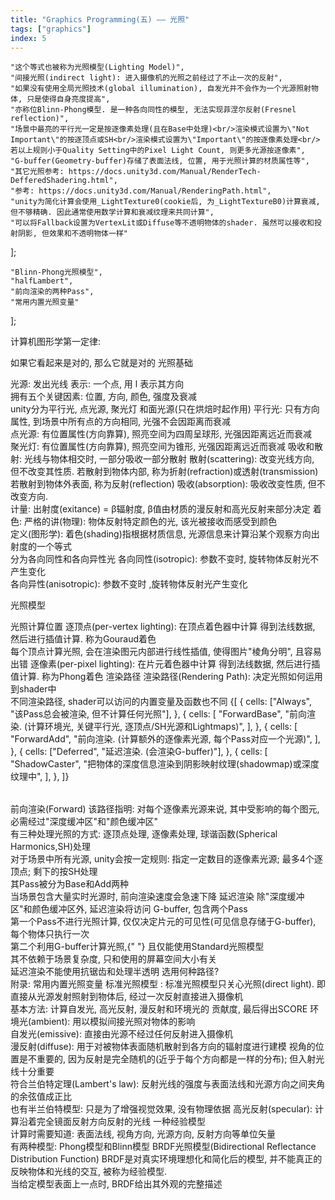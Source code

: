 ```yaml
---
title: "Graphics Programming(五) —— 光照"
tags: ["graphics"]
index: 5
---
```


    "这个等式也被称为光照模型(Lighting Model)",
    "间接光照(indirect light): 进入摄像机的光照之前经过了不止一次的反射",
    "如果没有使用全局光照技术(global illumination), 自发光并不会作为一个光源照射物体, 只是使得自身亮度提高",
    "亦称位Blinn-Phong模型. 是一种各向同性的模型, 无法实现菲涅尔反射(Fresnel reflection)",
    "场景中最亮的平行光一定是按逐像素处理(且在Base中处理)<br/>渲染模式设置为\"Not Important\"的按逐顶点或SH<br/>渲染模式设置为\"Important\"的按逐像素处理<br/>若以上规则小于Quality Setting中的Pixel Light Count, 则更多光源按逐像素",
    "G-buffer(Geometry-buffer)存储了表面法线, 位置, 用于光照计算的材质属性等",
    "其它光照参考: https://docs.unity3d.com/Manual/RenderTech-DefferedShadering.html",
    "参考: https://docs.unity3d.com/Manual/RenderingPath.html",
    "unity为简化计算会使用_LightTexture0(cookie后, 为_LightTextureB0)计算衰减, 但不够精确. 因此通常使用数学计算和衰减纹理来共同计算",
    "可以将Fallback设置为VertexLit或Diffuse等不透明物体的shader. 虽然可以接收和投射阴影, 但效果和不透明物体一样"
];

    "Blinn-Phong光照模型",
    "halfLambert",
    "前向渲染的两种Pass",
    "常用内置光照变量"
];

计算机图形学第一定律:

<Aphorism>如果它看起来是对的, 那么它就是对的</Aphorism>
光照基础

<Tab>

  <Expansion>光源</Expansion>: 发出光线
  <Tab expan>
    表示: 一个点, 用 l 表示其方向<br />
    拥有五个关键因素: 位置, 方向, 颜色, 强度及<Quote id="#9">衰减</Quote><br />
    unity分为<Expansion>平行光, 点光源, 聚光灯</Expansion>
    和面光源(只在烘焙时起作用)
    <Tab expan>
      平行光: 只有方向属性, 到场景中所有点的方向相同, 光强不会因距离而衰减<br />
      点光源: 有位置属性(方向靠算), 照亮空间为四周呈球形, 光强因距离远近而衰减<br />
      聚光灯: 有位置属性(方向靠算), 照亮空间为锥形, 光强因距离远近而衰减
    </Tab>
  </Tab>
  <Expansion>吸收和散射</Expansion>: 光线与物体相交时, 一部分吸收一部分散射
  <Tab expan>
    散射(scattering): 改变光线方向, 但不改变其性质.
    <Tab>
      若散射到物体内部, 称为折射(refraction)或透射(transmission)<br />
      若散射到物体外表面, 称为反射(reflection)
    </Tab>
    吸收(absorption): 吸收改变性质, 但不改变方向.<br />
    计量: 出射度(exitance) = β辐射度, β值由材质的漫反射和高光反射来部分决定
  </Tab>
  <Expansion>着色</Expansion>:
  <Tab expan>
    严格的讲(物理): 物体反射特定颜色的光, 该光被接收而感受到颜色<br />
    定义(图形学): 着色(shading)指根据材质信息,
    光源信息来计算沿某个观察方向出射度的<Quote id="#1">一个等式</Quote><br />
    分为各向同性和各向异性光
    <Tab>
      各向同性(isotropic): 参数不变时, 旋转物体反射光不产生变化<br />
      各向异性(anisotropic): 参数不变时 ,旋转物体反射光产生变化
    </Tab>
  </Tab>

</Tab>
<p></p>

光照模型
<Tab>

  <Expansion>光照计算位置</Expansion>
  <Tab expan>
    逐顶点(per-vertex lighting): 在顶点着色器中计算
    <Tab>
      得到法线数据, 然后进行插值计算. 称为Gouraud着色
      <br />
      每个顶点计算光照, 会在渲染图元内部进行线性插值, 使得图片"棱角分明",
      且容易出错
    </Tab>
    逐像素(per-pixel lighting): 在片元着色器中计算
    <Tab>得到法线数据, 然后进行插值计算. 称为Phong着色</Tab>
  </Tab>
  <Expansion>渲染路径</Expansion>
  <Tab expan>
    渲染路径(Rendering Path): 决定光照如何运用到shader中
    <br />
    不同渲染路径, shader可以访问的内置变量及函数也不同
    <Table title="LightMode的渲染路径选项">
      {[
        {
          cells: ["Always", "该Pass总会被渲染, 但不计算任何光照"],
        },
        {
          cells: [
            "ForwardBase",
            "前向渲染. (计算环境光, 关键平行光, 逐顶点/SH光源和Lightmaps)",
          ],
        },
        {
          cells: [
            "ForwardAdd",
            "前向渲染. (计算额外的逐像素光源, 每个Pass对应一个光源)",
          ],
        },
        {
          cells: ["Deferred", "延迟渲染. (会渲染G-buffer)"],
        },
        {
          cells: [
            "ShadowCaster",
            "把物体的深度信息渲染到阴影映射纹理(shadowmap)或深度纹理中",
          ],
        },
      ]}
    </Table>
    <Expansion>前向渲染(Forward)</Expansion>
    <Tab expan>
      该路径指明: 对每个逐像素光源来说, 其中受影响的每个图元,
      必需经过"深度缓冲区"和"颜色缓冲区"
      <br />
      有三种处理光照的方式: 逐顶点处理, 逐像素处理, 球谐函数(Spherical
      Harmonics,SH)处理
      <br />
      对于场景中所有光源, unity会按<Quote id="#5">一定规则</Quote>:
      指定一定数目的逐像素光源; 最多4个逐顶点; 剩下的按SH处理
      <br />
      其Pass被分为<Model about="@3">Base和Add</Model>两种
      <br />
      当场景包含大量实时光源时, 前向渲染速度会急速下降
    </Tab>
    <Expansion>延迟渲染</Expansion>
    <Tab expan>
      除"深度缓冲区"和颜色缓冲区外, 延迟渲染将访问
      <Quote id="#6">G-buffer</Quote>, 包含两个Pass
      <br />
      第一个Pass不进行光照计算, 仅仅决定片元的可见性(可见信息存储于G-buffer),
      每个物体只执行一次
      <br />
      第二个利用G-buffer计算光照,{" "}
      <Quote id="#7">且仅能使用Standard光照模型</Quote>
      <br />
      其不依赖于场景复杂度, 只和使用的屏幕空间大小有关
      <br />
      延迟渲染不能使用抗锯齿和处理半透明
    </Tab>
    <Quote id="#8">选用何种路径?</Quote>
    <br />
    附录: <Model about="@4">常用内置光照变量</Model>
  </Tab>
  <Quote className="Quote" id="#4">
    标准光照模型
  </Quote>
  :
  <Tab>
    标准光照模型只关心光照(direct light). 即直接从光源发射照射到物体后,
    经过一次反射直接进入摄像机
    <br />
    基本方法: 计算<Expansion>自发光, 高光反射, 漫反射和环境光</Expansion>的
    <Model about="@1">贡献度</Model>, 最后得出SCORE
    <Tab expan>
      环境光(ambient): 用以模拟<Quote id="#2">间接光照</Quote>对物体的影响
      <br />
      <Quote id="#3">自发光(emissive)</Quote>:
      直接由光源不经过任何反射进入摄像机
      <br />
      <Expansion>漫反射(diffuse)</Expansion>:
      用于对被物体表面随机散射到各方向的辐射度进行建模
      <Tab expan>
        视角的位置是不重要的,
        因为反射是完全随机的(近乎于每个方向都是一样的分布); 但入射光线十分重要
        <br />
        符合兰伯特定理(Lambert's law):
        反射光线的强度与表面法线和光源方向之间夹角的余弦值成正比
        <br />
        也有<Model about="@2">半兰伯特模型</Model>: 只是为了增强视觉效果,
        没有物理依据
      </Tab>
      <Expansion>高光反射(specular)</Expansion>:
      计算沿着完全镜面反射方向反射的光线
      <Tab expan>
        一种经验模型
        <br />
        计算时需要知道: 表面法线, 视角方向, 光源方向, 反射方向等单位矢量
        <br />
        有两种模型: Phong模型和Blinn模型
      </Tab>
    </Tab>
  </Tab>
  BRDF光照模型(Bidirectional Reflectance Distribution Function)
  <Tab>
    BRDF是对真实环境理想化和简化后的模型, 并不能真正的反映物体和光线的交互,
    被称为经验模型.
    <br />
    当给定模型表面上一点时, BRDF给出其外观的完整描述
  </Tab>

</Tab>
